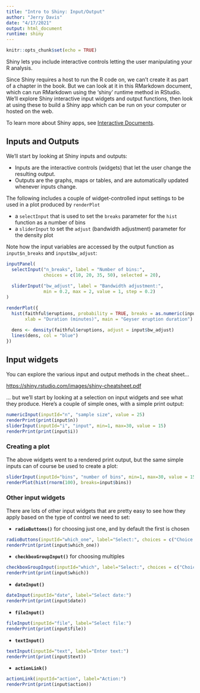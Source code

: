 ```yaml
---
title: "Intro to Shiny: Input/Output"
author: "Jerry Davis"
date: "4/17/2021"
output: html_document
runtime: shiny
---
```


```r
knitr::opts_chunk$set(echo = TRUE)
```

Shiny lets you include interactive controls letting the user manipulating your R analysis.

Since Shiny requires a host to run the R code on, we can't create it as part of 
a chapter in the book. But we can look at it in this RMarkdown document, which can run
RMarkdown using the 'shiny' runtime method in RStudio.  We'll explore Shiny interactive input widgets and
output functions, then look at using these to build a Shiny app which can be 
run on your computer or hosted on the web.

To learn more about Shiny apps, see [Interactive Documents](http://rmarkdown.rstudio.com/authoring_shiny.html).

## Inputs and Outputs

We'll start by looking at Shiny inputs and outputs:  

- Inputs are the interactive controls (widgets) that let the user change the resulting output.
- Outputs are the graphs, maps or tables, and are automatically updated whenever inputs change. 

The following includes a couple of widget-controlled input settings to be used in a plot produced by `renderPlot`

- a `selectInput` that is used to set the `breaks` parameter for the `hist` function as a number of bins
- a `sliderInput` to set the `adjust` (bandwidth adjustment) parameter for the density plot

Note how the input variables are accessed by the output function as `input$n_breaks` and `input$bw_adjust`:

```r
inputPanel(
  selectInput("n_breaks", label = "Number of bins:",
              choices = c(10, 20, 35, 50), selected = 20),
  
  sliderInput("bw_adjust", label = "Bandwidth adjustment:",
              min = 0.2, max = 2, value = 1, step = 0.2)
)

renderPlot({
  hist(faithful$eruptions, probability = TRUE, breaks = as.numeric(input$n_breaks),
       xlab = "Duration (minutes)", main = "Geyser eruption duration")
  
  dens <- density(faithful$eruptions, adjust = input$bw_adjust)
  lines(dens, col = "blue")
})
```

## Input widgets

You can explore the various input and output methods in the cheat sheet...

<a href="https://shiny.rstudio.com/images/shiny-cheatsheet.pdf">https://shiny.rstudio.com/images/shiny-cheatsheet.pdf</a>

... but we'll start by looking at a selection on input widgets and see what they produce.
Here's a couple of simple ones, with a simple print output:

```r
numericInput(inputId="n", "sample size", value = 25)
renderPrint(print(input$n))
sliderInput(inputId="i", "input", min=1, max=30, value = 15)
renderPrint(print(input$i))
```

### Creating a plot

The above widgets went to a rendered print output, but the same simple inputs can of course be used to create a plot:

```r
sliderInput(inputId="bins", "number of bins", min=1, max=30, value = 15)
renderPlot(hist(rnorm(100), breaks=input$bins))
```

### Other input widgets

There are lots of other input widgets that are pretty easy to see how they apply based on the type of control we need to set:

- **`radioButtons()`** for choosing just one, and by default the first is chosen
```r
radioButtons(inputId="which_one", label="Select:", choices = c("Choice 1"="Choice1","Choice 2"="Choice2","Choice 3"="Choice3"))
renderPrint(print(input$which_one))
```

- **`checkboxGroupInput()`** for choosing multiples
```r
checkboxGroupInput(inputId="which", label="Select:", choices = c("Choice 1"="Choice1","Choice 2"="Choice2","Choice 3"="Choice3"))
renderPrint(print(input$which))
```

- **`dateInput()`**
```r
dateInput(inputId="date", label="Select date:")
renderPrint(print(input$date))
```

- **`fileInput()`**
```r
fileInput(inputId="file", label="Select file:")
renderPrint(print(input$file))
```

- **`textInput()`**
```r
textInput(inputId="text", label="Enter text:")
renderPrint(print(input$text))
```

- **`actionLink()`**
```r
actionLink(inputId="action", label="Action:")
renderPrint(print(input$action))
```

